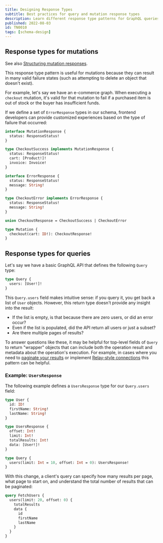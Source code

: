 ```yaml
---
title: Designing Response Types
subtitle: Best practices for query and mutation response types
description: Learn different response type patterns for GraphQL queries and mutations.
published: 2022-08-03
id: TN0010
tags: [schema-design]
---
```


<SummitCallout
  topic="schema design"
  workshopName="Schema design excellence"
  URL="https://reg.summit.graphql.com/flow/apollo/summit24/AttendeePortal/page/catalog/session/1712947470535001L9a9"
/>

## Response types for mutations

<Tip>

See also [Structuring mutation responses](/apollo-server/schema/schema#structuring-mutation-responses).

</Tip>

This response type pattern is useful for mutations because they can result in many valid failure states (such as attempting to delete an object that doesn't exist).

For example, let's say we have an e-commerce graph. When executing a `checkout` mutation, it's valid for that mutation to fail if a purchased item is out of stock or the buyer has insufficient funds.

If we define a set of `ErrorResponse` types in our schema, frontend developers can provide customized experiences based on the type of failure that occurred:

```graphql
interface MutationResponse {
  status: ResponseStatus!
}

type CheckoutSuccess implements MutationResponse {
  status: ResponseStatus!
  cart: [Product!]!
  invoice: Invoice!
}

interface ErrorResponse {
  status: ResponseStatus!
  message: String!
}

type CheckoutError implements ErrorResponse {
  status: ResponseStatus!
  message: String!
}

union CheckoutResponse = CheckoutSuccess | CheckoutError

type Mutation {
  checkout(cart: ID!): CheckoutResponse!
}
```

## Response types for queries

Let's say we have a basic GraphQL API that defines the following `Query` type:

```graphql
type Query {
  users: [User!]!
}
```

This `Query.users` field makes intuitive sense: if you query it, you get back a list of `User` objects. However, this return type doesn't provide any insight into the result:

- If the list is empty, is that because there are zero users, or did an error occur?
- Even if the list is populated, did the API return all users or just a subset?
- Are there multiple pages of results?

To answer questions like these, it may be helpful for top-level fields of `Query` to return "wrapper" objects that can include both the operation result and metadata about the operation's execution. For example, in cases where you need to [paginate your results](/technotes/TN0027-demand-oriented-schema-design/#a-brief-sidebar-on-pagination-conventions) or implement [Relay-style connections](/technotes/TN0029-relay-style-connections/) this pattern can be helpful.

### Example: `UsersResponse`

The following example defines a `UsersResponse` type for our `Query.users` field:

```graphql
type User {
  id: ID!
  firstName: String!
  lastName: String!
}

type UsersResponse {
  offset: Int!
  limit: Int!
  totalResults: Int!
  data: [User!]!
}

type Query {
  users(limit: Int = 10, offset: Int = 0): UsersResponse!
}
```

With this change, a client's query can specify how many results per page, what page to start on, and understand the total number of results that can be paginated:

```graphql
query FetchUsers {
  users(limit: 20, offset: 0) {
    totalResults
    data {
      id
      firstName
      lastName
    }
  }
}
```
